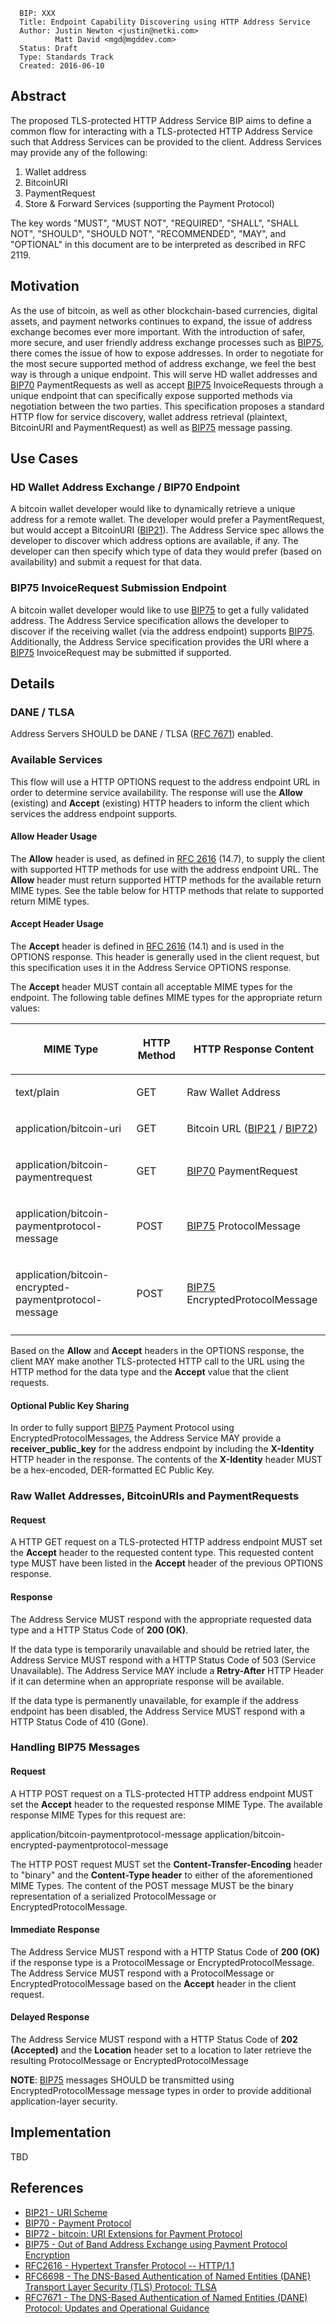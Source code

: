 <pre>
  BIP: XXX
  Title: Endpoint Capability Discovering using HTTP Address Service
  Author: Justin Newton <justin@netki.com>
          Matt David <mgd@mgddev.com>
  Status: Draft
  Type: Standards Track
  Created: 2016-06-10
</pre>

==Abstract==

The proposed TLS-protected HTTP Address Service BIP aims to define a common flow for interacting with a TLS-protected HTTP Address Service such that Address Services can be provided to the client. Address Services may provide any of the following:

# Wallet address
# BitcoinURI
# PaymentRequest
# Store & Forward Services (supporting the Payment Protocol)

The key words "MUST", "MUST NOT", "REQUIRED", "SHALL", "SHALL NOT", "SHOULD", "SHOULD NOT", "RECOMMENDED", "MAY", and 
"OPTIONAL" in this document are to be interpreted as described in RFC 2119.

==Motivation==

As the use of bitcoin, as well as other blockchain-based currencies, digital assets, and payment networks continues to expand, the issue of address exchange becomes ever more important. With the introduction of safer, more secure, and user friendly address exchange processes such as [[bip-0075.mediawiki|BIP75]], there comes the issue of how to expose addresses. In order to negotiate for the most secure supported method of address exchange, we feel the best way is through a unique endpoint. This will serve HD wallet addresses and [[bip-0070.mediawiki|BIP70]] PaymentRequests as well as accept [[bip-0075.mediawiki|BIP75]] InvoiceRequests through a unique endpoint that can specifically expose supported methods via negotiation between the two parties. This specification proposes a standard HTTP flow for service discovery, wallet address retrieval (plaintext, BitcoinURI and PaymentRequest) as well as [[bip-0075.mediawiki|BIP75]] message passing.

==Use Cases==

===HD Wallet Address Exchange / BIP70 Endpoint===

A bitcoin wallet developer would like to dynamically retrieve a unique address for a remote wallet. The developer would prefer a PaymentRequest, but would accept a BitcoinURI ([[bip-0021.mediawiki|BIP21]]). The Address Service spec allows the developer to discover which address options are available, if any. The developer can then specify which type of data they would prefer (based on availability) and submit a request for that data.

===BIP75 InvoiceRequest Submission Endpoint===

A bitcoin wallet developer would like to use [[bip-0075.mediawiki|BIP75]] to get a fully validated address. The Address Service specification allows the developer to discover if the receiving wallet (via the address endpoint) supports [[bip-0075.mediawiki|BIP75]]. Additionally, the Address Service specification provides the URI where a [[bip-0075.mediawiki|BIP75]] InvoiceRequest may be submitted if supported.

==Details==

===DANE / TLSA===

Address Servers SHOULD be DANE / TLSA ([https://tools.ietf.org/html/rfc7671 RFC 7671]) enabled. 

===Available Services===

This flow will use a HTTP OPTIONS request to the address endpoint URL in order to determine service availability. The response will use the '''Allow''' (existing) and '''Accept''' (existing) HTTP headers to inform the client which services the address endpoint supports.
 
====Allow Header Usage====

The '''Allow''' header is used, as defined in [https://tools.ietf.org/html/rfc2616 RFC 2616] (14.7), to supply the client with supported HTTP methods for use with the address endpoint URL. The '''Allow''' header must return supported HTTP methods for the available return MIME types. See the table below for HTTP methods that relate to supported return MIME types.

====Accept Header Usage====

The '''Accept''' header is defined in [https://tools.ietf.org/html/rfc2616 RFC 2616] (14.1) and is used in the OPTIONS response. This header is generally used in the client request, but this specification uses it in the Address Service OPTIONS response.

The '''Accept''' header MUST contain all acceptable MIME types for the endpoint. The following table defines MIME types for the appropriate return values:

{| class="wikitable"
! MIME Type !! HTTP Method !! HTTP Response Content
|- 
| text/plain                                                || GET  || Raw Wallet Address
|-
| application/bitcoin-uri                                   || GET  || Bitcoin URL ([[bip-0021.mediawiki|BIP21]] / [[bip-0072.mediawiki|BIP72]])
|-
| application/bitcoin-paymentrequest                        || GET  || [[bip-0070.mediawiki|BIP70]] PaymentRequest
|-
| application/bitcoin-paymentprotocol-message               || POST || [[bip-0075.mediawiki|BIP75]] ProtocolMessage 
|-
| application/bitcoin-encrypted-paymentprotocol-message     || POST || [[bip-0075.mediawiki|BIP75]] EncryptedProtocolMessage
|-
|}

Based on the '''Allow''' and '''Accept''' headers in the OPTIONS response, the client MAY make another TLS-protected HTTP call to the URL using the HTTP method for the data type and the '''Accept''' value that the client requests.

====Optional Public Key Sharing====

In order to fully support [[bip-0075.mediawiki|BIP75]] Payment Protocol using EncryptedProtocolMessages, the Address Service MAY provide a '''receiver_public_key''' for the address endpoint by including the '''X-Identity''' HTTP header in the response. The contents of the '''X-Identity''' header MUST be a hex-encoded, DER-formatted EC Public Key.

===Raw Wallet Addresses, BitcoinURIs and PaymentRequests===

====Request====

A HTTP GET request on a TLS-protected HTTP address endpoint MUST set the '''Accept''' header to the requested content type. This requested content type MUST have been listed in the '''Accept''' header of the previous OPTIONS response. 

====Response====

The Address Service MUST respond with the appropriate requested data type and a HTTP Status Code of '''200 (OK)'''. 

If the data type is temporarily unavailable and should be retried later, the Address Service MUST respond with a HTTP Status Code of 503 (Service Unavailable). The Address Service MAY include a '''Retry-After''' HTTP Header if it can determine when an appropriate response will be available.

If the data type is permanently unavailable, for example if the address endpoint has been disabled, the Address Service MUST respond with a HTTP Status Code of 410 (Gone).

===Handling BIP75 Messages===

====Request====

A HTTP POST request on a TLS-protected HTTP address endpoint MUST set the '''Accept''' header to the requested response MIME Type. The available response MIME Types for this request are:

application/bitcoin-paymentprotocol-message
application/bitcoin-encrypted-paymentprotocol-message

The HTTP POST request MUST set the '''Content-Transfer-Encoding''' header to "binary" and the '''Content-Type header''' to either of the aforementioned MIME Types. The content of the POST message MUST be the binary representation of a serialized ProtocolMessage or EncryptedProtocolMessage.

====Immediate Response====

The Address Service MUST respond with a HTTP Status Code of '''200 (OK)''' if the response type is a ProtocolMessage or EncryptedProtocolMessage. The Address Service MUST respond with a ProtocolMessage or EncryptedProtocolMessage based on the '''Accept''' header in the client request.
 
====Delayed Response====

The Address Service MUST respond with a HTTP Status Code of '''202 (Accepted)''' and the '''Location''' header set to a location to later retrieve the resulting ProtocolMessage or EncryptedProtocolMessage

'''NOTE''': [[bip-0075.mediawiki|BIP75]] messages SHOULD be transmitted using EncryptedProtocolMessage message types in order to provide additional application-layer security.


==Implementation==

TBD

==References==
* [[bip-0021.mediawiki|BIP21 - URI Scheme]]
* [[bip-0070.mediawiki|BIP70 - Payment Protocol]]
* [[bip-0072.mediawiki|BIP72 - bitcoin: URI Extensions for Payment Protocol]]
* [[bip-0075.mediawiki|BIP75 - Out of Band Address Exchange using Payment Protocol Encryption]]
* [https://tools.ietf.org/html/rfc2616 RFC2616 - Hypertext Transfer Protocol -- HTTP/1.1]
* [https://tools.ietf.org/html/rfc6698 RFC6698 - The DNS-Based Authentication of Named Entities (DANE) Transport Layer Security (TLS) Protocol: TLSA]
* [https://tools.ietf.org/html/rfc7671 RFC7671 - The DNS-Based Authentication of Named Entities (DANE) Protocol: Updates and Operational Guidance]